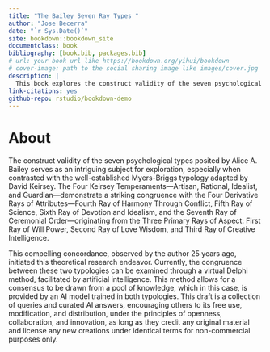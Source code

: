 --- 
title: "The Bailey Seven Ray Types "
author: "Jose Becerra"
date: "`r Sys.Date()`"
site: bookdown::bookdown_site
documentclass: book
bibliography: [book.bib, packages.bib]
# url: your book url like https://bookdown.org/yihui/bookdown
# cover-image: path to the social sharing image like images/cover.jpg
description: |
  This book explores the construct validity of the seven psychological types posited by Alice A. Bailey, using the well-established Myers-Briggs typology adapted by David Keirsey as referent stanard.
link-citations: yes
github-repo: rstudio/bookdown-demo
---

# About {-} 

The construct validity of the seven psychological types posited by Alice A. Bailey serves as an intriguing subject for exploration, especially when contrasted with the well-established Myers-Briggs typology adapted by David Keirsey. The Four Keirsey Temperaments—Artisan, Rational, Idealist, and Guardian—demonstrate a striking congruence with the Four Derivative Rays of Attributes—Fourth Ray of Harmony Through Conflict, Fifth Ray of Science, Sixth Ray of Devotion and Idealism, and the Seventh Ray of Ceremonial Order—originating from the Three Primary Rays of Aspect: First Ray of Will Power, Second Ray of Love Wisdom, and Third Ray of Creative Intelligence.

This compelling concordance, observed by the author 25 years ago, initiated this theoretical research endeavor. Currently, the congruence between these two typologies can be examined through a virtual Delphi method, facilitated by artificial intelligence. This method allows for a consensus to be drawn from a pool of knowledge, which in this case, is provided by an AI model trained in both typologies. This draft is a collection of queries and curated AI answers, encouraging others to its free use, modification, and distribution, under the principles of openness, collaboration, and innovation, as long as they credit any original material and license any new creations under identical terms for non-commercial purposes only.

